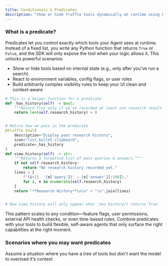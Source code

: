 ```yaml
---
title: Conditionals & Predicates
description: "Show or hide Truffle tools dynamically at runtime using Python predicates"
---
```


### What is a predicate?

Predicates let you control exactly which tools your Agent sees at runtime. Instead of a fixed list, you write any Python function that returns `True` or `False`, and the SDK will only expose the tool when your logic allows it. This unlocks powerful scenarios:

- Show or hide tools based on internal state (e.g., only after you've run a search)  
- React to environment variables, config flags, or user roles  
- Build arbitrarily complex visibility rules to keep your UI clean and context-aware  

```python
# This is a helper function for a predicate
def _has_history(self) -> bool:
    """Return True only if we've recorded at least one research result."""
    return len(self.research_history) > 0


# Notice how we pass in the predicate
@truffle.tool(
    description="Display past research history",
    icon="list.bullet.clipboard",
    predicate=_has_history
)
def view_history(self) -> str:
    """Returns a formatted list of past queries & answers."""
    if not self.research_history:
        return "No research history recorded yet."
    lines = [
        f"{i+1}. '{e['query']}' → {e['answer'][:100]}…"
        for i, e in enumerate(self.research_history)
    ]
    return "**Research History**\n\n" + "\n".join(lines)


# Now view_history will only appear when _has_history() returns True
```

<Tip>
This pattern scales to any condition—feature flags, user permissions, external API health checks, or even time-based rules. Combine predicates with your tools to build flexible, self-aware agents that only surface the right capabilities at the right moment.
</Tip>

### Scenarios where you may want predicates
Assume a situation where you have a tree of tools but don't want the model to overload it's context
